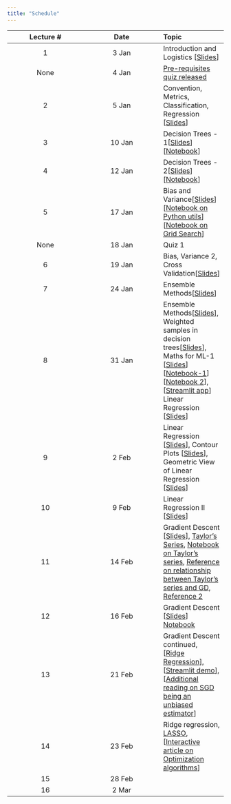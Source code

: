 ```yaml
---
title: "Schedule"
---
```


|Lecture #|Date|Topic|
|:---:|:---:|:---|
|1|3 Jan|Introduction and Logistics [[Slides](lectures/1-introduction.pdf)]|
|None| 4 Jan|[Pre-requisites quiz released](https://nipunbatra.github.io/ml2023/exams/prereq.html)|
|2|5 Jan|Convention, Metrics, Classification, Regression [[Slides](lectures/accuracy.pdf)]|
|3|10 Jan|Decision Trees - 1[[Slides](lectures/decision-tree-1.pdf)][[Notebook](https://nipunbatra.github.io/ml2023/notebooks/posts/tips.html)]|
|4|12 Jan|Decision Trees - 2[[Slides](lectures/decision-tree-2-bias-variance-1.pdf)][[Notebook](https://nipunbatra.github.io/ml2023/notebooks/posts/pivot-cross.html)]|
|5|17 Jan|Bias and Variance[[Slides](lectures/bias-variance-1.pdf)][[Notebook on Python utils](https://nipunbatra.github.io/ml2023/notebooks/posts/python-utils.html)][[Notebook on Grid Search](https://nipunbatra.github.io/ml2023/notebooks/posts/hyperparameter-1.html)]|
|None| 18 Jan| Quiz 1|
|6|19 Jan| Bias, Variance 2, Cross Validation[[Slides](lectures/cross-validation.pdf)]|
|7|24 Jan| Ensemble Methods[[Slides](lectures/ensemble.pdf)]| 
|8|31 Jan| Ensemble Methods[[Slides](lectures/ensemble.pdf)], Weighted samples in decision trees[[Slides](lectures/dt-weighted.pdf)], Maths for ML-1 [[Slides](lectures/ml-maths.pdf)] [[Notebook-1](https://nipunbatra.github.io/ml2023/notebooks/posts/maths-jax.html)] [[Notebook 2](https://nipunbatra.github.io/ml2023/notebooks/posts/lowrank-matrix.html)], [[Streamlit app](notebooks/posts/streamlit-app.py)] Linear Regression [[Slides](lectures/linear-regression.pdf)]|
|9| 2 Feb| Linear Regression [[Slides](lectures/linear-regression.pdf)], Contour Plots [[Slides](lectures/ml-maths-2-contour.pdf)], Geometric View of Linear Regression [[Slides](lectures/geometric-regression.pdf)]|
|10| 9 Feb| Linear Regression II [[Slides](lectures/linear-regression-2.pdf)]|
|11| 14 Feb| Gradient Descent [[Slides](lectures/Gradient-descent.pdf)], [Taylor's Series](https://www.youtube.com/watch?v=3d6DsjIBzJ4&t), [Notebook on Taylor's series](https://nipunbatra.github.io/ml2023/notebooks/posts/taylor.html), [Reference on relationship between Taylor's series and GD](https://www.cs.princeton.edu/courses/archive/fall18/cos597G/lecnotes/lecture3.pdf), [Reference 2](https://ekamperi.github.io/machine%20learning/2019/07/28/gradient-descent.html)|
|12| 16 Feb| Gradient Descent [[Slides](lectures/Gradient-descent.pdf)] [Notebook](https://nipunbatra.github.io/ml2023/notebooks/posts/gd.html)|
|13| 21 Feb|Gradient Descent continued, [[Ridge Regression](lectures/ridge-regression.pdf)], [[Streamlit demo](https://nipunbatra-ml-ridge.streamlit.app)], [[Additional reading on SGD being an unbiased estimator](https://florian.github.io/estimators/)]|
|14| 23 Feb|Ridge regression, [LASSO](lectures/lasso-regression.pdf), [[Interactive article on Optimization algorithms](https://fa.bianp.net/teaching/2018/COMP-652/stochastic_gradient.html)]|
|15| 28 Feb||
|16| 2 Mar||




